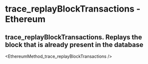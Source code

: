 # trace_replayBlockTransactions - Ethereum

## trace_replayBlockTransactions. Replays the block that is already present in the database


<EthereumMethod_trace_replayBlockTransactions />

